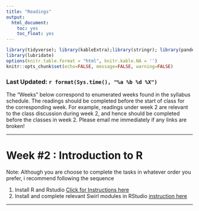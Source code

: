 ```yaml
---
title: "Readings"
output: 
  html_document:
    toc: yes
    toc_float: yes
---
```


```r
library(tidyverse); library(kableExtra);library(stringr); library(pander)
library(lubridate)
options(knitr.table.format = "html", knitr.kable.NA = '') 
knitr::opts_chunk$set(echo=FALSE, message=FALSE, warning=FALSE) 
```

### Last Updated: `r format(Sys.time(), "%a %b %d %X")` {.tabset .tabset-fade .tabset-pills}

The "Weeks" below correspond to enumerated weeks found in the syllabus schedule. The readings should be completed before the start of class for the corresponding week. For example, readings under week 2 are relevant to the class discussion during week 2, and hence should be completed before the classes in week 2. Please email me immediately if any links are broken!

******

# Week #2 :  Introduction to R

Note: Although you are choose to complete the tasks in whatever order you prefer, i recommend following the sequence

1. Install R and Rstudio [Click for Instructions here](software_resources.html)
2. Install and complete  relevant Swirl modules in RStudio [instruction here](readings/wk1/swirl_rprog.html){target="_blank"}

******

